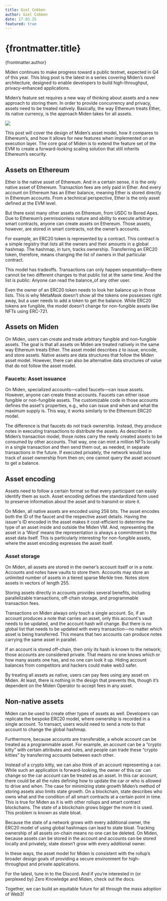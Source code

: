 ```yaml
---
title: Giel Cobben
author: Giel Cobben
date: 17.03.25
featured: true
---
```


# {frontmatter.title}

<span className="author">{frontmatter.author}</span>

Miden continues to make progress toward a public testnet, expected in Q4 of this year. This blog post is the latest in a series covering Miden’s novel architecture, designed to enable developers to build high-throughput, privacy-enhanced applications.

Miden’s feature set requires a new way of thinking about assets and a new approach to storing them. In order to provide concurrency and privacy, assets need to be treated natively. Basically, the way Ethereum treats Ether, its native currency, is the approach Miden takes for all assets.

![](/images/01.jpg)

This post will cover the design of Miden’s asset model, how it compares to Ethereum’s, and how it allows for new features when implemented on an execution layer. The core goal of Miden is to extend the feature set of the EVM to create a forward-looking scaling solution that still inherits Ethereum’s security.

## Assets on Ethereum

Ether is the native asset of Ethereum. And in a certain sense, it is the only native asset of Ethereum. Transaction fees are only paid in Ether. And every account on Ethereum has an Ether balance, meaning Ether is stored directly in Ethereum accounts. From a technical perspective, Ether is the only asset defined at the EVM level.

But there exist many other assets on Ethereum, from USDC to Bored Apes. Due to Ethereum’s permissionless nature and ability to execute arbitrary smart contracts, anyone can create assets on Ethereum. Those assets, however, are stored in smart contracts, not the owner’s accounts.

For example, an ERC20 token is represented by a contract. This contract is a simple registry that lists all the owners and their amounts in a global hashmap. The hashmap, in turn, tracks ownership. Transferring an ERC20 token, therefore, means changing the list of owners in that particular contract.

This model has tradeoffs. Transactions can only happen sequentially—there cannot be two different changes to that public list at the same time. And the list is public: Anyone can read the balance_of any other user.

Even the owner of an ERC20 token needs to look her balance up in those lists. This is why MetaMask doesn’t show all the tokens one possesses right away, but a user needs to add a token to get the balance. While ERC20 tokens are fungible, the model doesn’t change for non-fungible assets like NFTs using ERC-721.

## Assets on Miden

On Miden, users can create and trade arbitrary fungible and non-fungible assets. The goal is that all assets on Miden are treated natively in the same way Ethereum treats Ether. The asset model describes z to issue, encode, and store assets. Native assets are data structures that follow the Miden asset model. However, there can also be alternative data structures of value that do not follow the asset model.

### Faucets: Asset issuance

On Miden, specialized accounts—called faucets—can issue assets. However, anyone can create these accounts. Faucets can either issue fungible or non-fungible assets. The customizable code in those accounts defines the asset's properties, e.g., who can issue and when and what the maximum supply is. This way, it works similarly to the Ethereum ERC20 model.

The difference is that faucets do not track ownership. Instead, they produce notes in executing transactions to distribute the assets. As described in Miden’s transaction model, those notes carry the newly created assets to be consumed by other accounts. That way, one can mint a million NFTs locally in a single transaction and then send them out, as needed, in separate transactions in the future. If executed privately, the network would lose track of asset ownership from then on; one cannot query the asset account to get a balance.

## Asset encoding

Assets need to follow a certain format so that every participant can easily identify them as such. Asset encoding defines the standardized form used to preserve information about the asset and to transmit or store it.

On Miden, all native assets are encoded using 256 bits. The asset encodes both the ID of the faucet and the respective asset details. Having the issuer's ID encoded in the asset makes it cost-efficient to determine the type of an asset inside and outside the Miden VM. And, representing the asset in a ‘Word’ means the representation is always a commitment to the asset data itself. This is particularly interesting for non-fungible assets, where the asset encoding expresses the asset itself.

### Asset storage

On Miden, all assets are stored in the owner’s account itself or in a note. Accounts and notes have vaults to store them. Accounts may store an unlimited number of assets in a tiered sparse Merkle tree. Notes store assets in vectors of length 255.

Storing assets directly in accounts provides several benefits, including parallelizable transactions, off-chain storage, and programmable transaction fees.

Transactions on Miden always only touch a single account. So, if an account produces a note that carries an asset, only this account's vault needs to be updated, and the account hash will change. But there is no global list that needs to be updated with every transaction—no matter which asset is being transferred. This means that two accounts can produce notes carrying the same asset in parallel.

If an account is stored off-chain, then only its hash is known to the network; those accounts are considered private. That means no one knows which or how many assets one has, and no one can look it up. Hiding account balances from competitors and hackers could make web3 safer.

By treating all assets as native, users can pay fees using any asset on Miden. At least, there is nothing in the design that prevents this, though it’s dependent on the Miden Operator to accept fees in any asset.

## Non-native assets

Miden can be used to create other types of assets as well. Developers can replicate the bespoke ERC20 model, where ownership is recorded in a single account. To transact, users would need to send a note to that account to change the global hashmap.

Furthermore, because accounts are transferable, a whole account can be treated as a programmable asset. For example, an account can be a “crypto kitty” with certain attributes and rules, and people can trade these “crypto kitties” by transferring accounts between each other.

Instead of a crypto kitty, we can also think of an account representing a car. While such an application is forward-looking, the owner of this car can change so the car account can be treated as an asset. In this car account, there could be all the rules defining how to update the car or who is allowed to drive and when.
The case for minimizing state growth
Miden’s method of storing assets also limits state growth. On a blockchain, state describes who owns what and the condition of all smart contracts at a certain point in time. This is true for Miden as it is with other rollups and smart contract blockchains. The state of a blockchain grows bigger the more it is used. This problem is known as state bloat.

Because the state of a network grows with every additional owner, the ERC20 model of using global hashmaps can lead to state bloat. Tracking ownership of all assets on-chain means no one can be deleted. On Miden, because assets can be stored in the account and accounts can be stored locally and privately, state doesn’t grow with every additional owner.

In these ways, the asset model for Miden is consistent with the rollup’s broader design goals of providing a secure environment for high-throughput and private applications.

For the latest, tune in to the Discord. And if you’re interested in (or perplexed by) Zero Knowledge and Miden, check out the docs.

Together, we can build an equitable future for all through the mass adoption of Web3!
